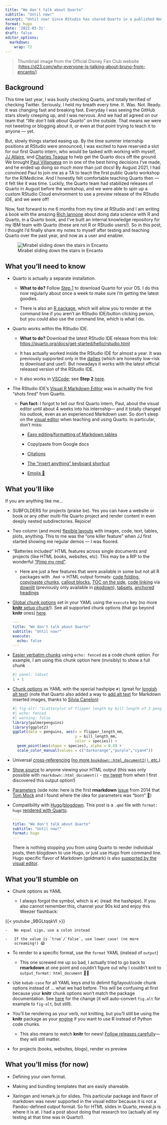 ```yaml
---
title: "We don't talk about Quarto"
subtitle: "Until now!"
excerpt: "Until now! Since RStudio has shared Quarto in a published Nature article and in their public conf schedule, I'll share my behind-the-scenes experience testing and teaching Quarto."
format: hugo
date: '2022-03-31'
draft: false
editor_options: 
  markdown: 
    wrap: 72
---
```


> Thumbnail image from the Official Disney Fan Club website
> (<https://d23.com/why-everyone-is-talking-about-bruno-from-encanto/>)

## Background

This time last year, I was busily checking Quarto, and totally terrified
of checking Twitter. Seriously, I held my breath every time. It. Was.
Not. Ready. It was changing fast and breaking fast. Everyday I was
seeing the GitHub stars slowly creeping up, and I was nervous. And we
had all agreed on our team that *"We don't talk about Quarto"* on the
outside. That means we were not tweeting or blogging about it, or even
at that point trying to teach it to anyone --- yet.

But, slowly things started easing up. By the time summer internship
positions at RStudio were announced, I was excited to have reserved a
slot for our first Quarto intern, who would be tasked with working with
myself, [JJ Allaire](https://github.com/jjallaire), and [Charles
Teague](https://github.com/dragonstyle) to help get the Quarto docs off
the ground. We brought [Paul Villanueva](https://pommevilla.rbind.io/)
on in one of the best hiring decisions I've made, and he ended up doing
*so much more* than just docs! By August 2021, I had convinced Paul to
join me as a TA to teach the first public Quarto workshop for the
R/Medicine. And I honestly felt comfortable teaching Quarto then --- it
felt like it was time. Luckily, the Quarto team had stabilized releases
of Quarto in August before the workshop, and we were able to spin up a
custom RStudio Cloud environment to use a preview release of the RStudio
IDE, and we were off!

Now, fast forward to me 6 months from my time at RStudio and I am
writing a book with the amazing [Rich
Iannone](https://github.com/rich-iannone) about doing data science with
R and Quarto, in a Quarto book, and I've built an internal knowledge
repository for my IBM team with Quarto (these are not R or RStudio
users!). So in this post, I thought I'd finally share my notes to myself
after testing and teaching Quarto over the past year, and now as a user
and enabler.

![Mirabel sliding down the stairs in
Encanto](https://media.giphy.com/media/ievgCulkRxHoVBlkwH/giphy.gif)

## What you'll need to know

-   Quarto is actually a separate installation.

    -   **What to do?** Follow [Step
        1](https://quarto.org/docs/get-started/) to download Quarto for
        your OS. I do this now regularly about once a week to make sure
        I'm getting the latest goodies.

    -   There is also an [R
        package](https://cran.r-project.org/web/packages/quarto/index.html),
        which will allow you to render at the command line if you aren't
        an RStudio IDE/button clicking person, but you could also use
        the command line, which is what I do.

-   Quarto works within the RStudio IDE.

    -   **What to do?** Download the latest RStudio IDE release from
        this link:
        <https://quarto.org/docs/get-started/hello/rstudio.html>

    -   It has actually worked inside the RStudio IDE for almost a year.
        It was previously supported only in the
        [dailies](https://dailies.rstudio.com/) (which are honestly
        low-risk to download and use!). But nowadays it works with the
        latest official released version of the RStudio IDE.

    -   It also works in [VSCode](https://code.visualstudio.com/); see
        **Step 2** [here](https://quarto.org/docs/get-started/).

-   The RStudio IDE's [Visual R Markdown
    Editor](https://rstudio.github.io/visual-markdown-editing/) was in
    actuality the first "shots fired" from Quarto.

    -   **Fun fact:** I forgot to tell our first Quarto intern, Paul,
        about the visual editor until about 4 weeks into his
        internship--- and it totally changed his outlook, even as an
        experienced Markdown user. So don't sleep on the [visual
        editor](https://quarto.org/docs/visual-editor/) when teaching
        and using Quarto. In particular, don't miss:

        -   [Easy editing/formatting of Markdown
            tables](https://quarto.org/docs/visual-editor/content.html#editing-tables)

        -   Copy/paste from Google docs

        -   [Citations](https://quarto.org/docs/visual-editor/technical.html#citations)

        -   [The "insert anything" keyboard
            shortcut](https://quarto.org/docs/visual-editor/options.html#insert-anything)

        -   [Emojis
            🥰](https://quarto.org/docs/visual-editor/content.html#emojis)

## What you'll like

If you are anything like me...

-   SUBFOLDERS for projects (praise be). Yes you can have a website or
    book or any other multi-file Quarto project and render content in
    even deeply nested subdirectories. Rejoice!

-   Two column (and more) [flexible
    layouts](https://quarto.org/docs/authoring/figures.html#complex-layouts)
    with images, code, text, tables, plots, anything. This to me was the
    "one killer feature" when JJ first started showing me regular demos
    --- I was floored.

-   "Batteries included" HTML features across single documents and
    projects (like HTML books, websites, etc). This may be a RIP to the
    wonderful ["Pimp my rmd"](https://holtzy.github.io/Pimp-my-rmd/).

    -   Here are just a few features that were available in some but not
        all R packages with `.Rmd` -> HTML output formats: [code
        folding](https://quarto.org/docs/output-formats/html-code.html#folding-code),
        [copy/paste
        chunks](https://quarto.org/docs/output-formats/html-code.html#copy-button),
        [callout
        blocks](https://quarto.org/docs/authoring/callouts.html), [TOC
        on the
        side](https://quarto.org/docs/output-formats/html-basics.html#table-of-contents),
        [code
        linking](https://quarto.org/docs/output-formats/html-code.html#code-linking)
        via [downlit](https://downlit.r-lib.org/) (previously only
        available in [pkgdown](https://pkgdown.r-lib.org/)),
        [tabsets](https://quarto.org/docs/output-formats/html-basics.html#tabsets),
        [anchored
        headings](https://quarto.org/docs/output-formats/html-basics.html#anchor-sections)

-   [Global chunk
    options](https://quarto.org/docs/computations/execution-options.html)
    set in your YAML using the `execute` key (no more [**knitr** setup
    chunk](https://apreshill.github.io/rmd4cdc/#112)!). See all
    supported chunk options (that go beyond **knitr** ones)
    [here](https://quarto.org/docs/reference/cells/cells-knitr.html).

    ```yaml
    ---
    title: "We don't talk about Quarto"
    subtitle: "Until now!"
    execute:
      echo: false
    ---
    ```

-   [Easier verbatim
    chunks](https://quarto.org/docs/computations/execution-options.html#fenced-echo)
    using `echo: fenced` as a code chunk option. For example, I am using
    this chunk option here (invisibly) to show a full chunk

    ```r
    #| panel: tabset
    1 + 1
    ```

-   [Chunk
    options](https://quarto.org/docs/computations/r.html#chunk-options)
    as YAML with the special hashpipe `#|` (great for [longish alt
    text](https://www.rstudio.com/blog/knitr-fig-alt/)) (note that
    Quarto also added a way to [add alt
    text](https://quarto.org/docs/authoring/figures.html#alt-text) for
    Markdown inserted images, thanks to [Silvia
    Canelon](https://github.com/quarto-dev/quarto-web/issues/20))

    ```r
    #| fig-alt: "Scatterplot of flipper length by bill length of 3 penguin species, where we show penguins with bigger flippers have bigger bills."
    #| echo: fenced
    #| warning: false
    library(palmerpenguins)
    library(ggplot2)
    ggplot(data = penguins, aes(x = flipper_length_mm,
                                y = bill_length_mm,
                                color = species)) +
      geom_point(aes(shape = species), alpha = 0.8) +
      scale_color_manual(values = c("darkorange","purple","cyan4")) 
    ```

-   Universal
    [cross-referencing](https://quarto.org/docs/authoring/cross-references.html)
    ([no more `bookdown::html_document2()`,
    etc.](https://pkgs.rstudio.com/bookdown/reference/index.html#single-document-output-formats))

-   [Show
    source](https://quarto.org/docs/output-formats/html-code.html#code-tools)
    to anyone viewing your HTML output (this was only possible with
    `rmarkdown::html_document()` - [my
    tweet](https://twitter.com/apreshill/status/1108925218850893832?lang=en)
    from when I first discovered this output option!)

-   [Parameters](https://quarto.org/docs/computations/parameters.html)
    (side note: here is the first **rmarkdown**
    [issue](https://github.com/rstudio/rmarkdown/issues/33) from 2014
    that [Tom Mock](https://themockup.blog/) and I found where the idea
    for parameters was "born" 👶)

-   Compatibility with
    [Hugo](https://gohugo.io/)/[blogdown](https://bookdown.org/yihui/blogdown/).
    This post is a `.qmd` file with `format: hugo` [rendered with
    Quarto](https://quarto.org/docs/output-formats/hugo.html).

    ```yaml
    ---
    title: "We don't talk about Quarto"
    subtitle: "Until now!"
    format: hugo
    ---
    ```

    There is nothing stopping you from using Quarto to render individual
    posts, then blogdown to use Hugo, or just use Hugo from command
    line. Hugo specific flavor of Markdown (goldmark) is also [supported
    by the visual
    editor](https://rstudio.github.io/visual-markdown-editing/markdown.html#hugo-markdown).

## What you'll stumble on

-   Chunk options as YAML

    -   I always forgot the symbol, which is `#|` (read: the hashpipe).
        If you also cannot remember this, channel your 90s kid and enjoy
        this Weezer flashback:

{{< youtube _9BGLtqqkVI >}}

    -   No equal sign, use a colon instead

    -   If the value is `true`/`false`, use lower case! (no more
        screaming!) 😱

-   To render to a specific format, use the `format` YAML (instead of
    `output`)

    -   This one screwed me up so bad, I actually tried to go back to
        **rmarkdown** at one point and couldn't figure out why I
        couldn't knit to `output_format: html_document` 🤦🏻

-   Use `kebab-case` for all YAML keys *and* to delimit fig/layout/code
    chunk options instead of ... what we had before. This will be
    confusing at first because your **knitr** chunk options won't match
    the package documentation. See
    [here](https://github.com/quarto-dev/quarto-cli/pull/83) for the
    change (it will auto-convert `fig.alt` for example to `fig-alt`, but
    still).

-   You'll be rendering as your verb, not knitting, but you'll still be
    using the **knitr** package as your
    [engine](https://quarto.org/docs/tools/rstudio.html#knitr-engine) if
    you want to use R instead of Python code chunks.

    -   This also means to watch **knitr** for news! [Follow releases
        carefully](https://github.com/yihui/knitr/releases)--- they will
        still matter.

-   for projects (books, websites, blogs), render vs preview

## What you'll miss (for now)

-   Defining your own format.

-   Making and bundling templates that are easily shareable.

-   Xaringan and remark.js for slides. This particular package and
    flavor of markdown was never supported in the visual editor because
    it is not a Pandoc-defined output format. So for HTML slides in
    Quarto, reveal.js is where it is at. I had a post about doing that
    research too (actually all my testing at that time was in Quarto!).

